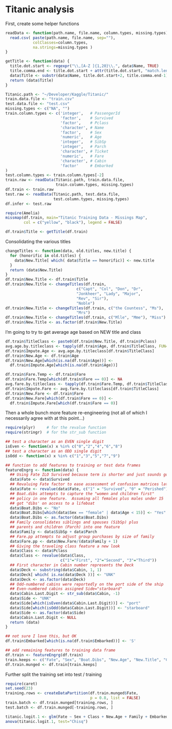 Titanic analysis
========================================================

First, create some helper functions

```r
readData <- function(path.name, file.name, column.types, missing.types) {
  read.csv( paste(path.name, file.name, sep=""), 
            colClasses=column.types,
            na.strings=missing.types )
}

getTitle <- function(data) {
  title.dot.start <- regexpr("\\,[A-Z ]{1,20}\\.", data$Name, TRUE)
  title.comma.end <- title.dot.start + attr(title.dot.start, "match.length")-1
  data$Title <- substr(data$Name, title.dot.start+2, title.comma.end-1)
  return (data$Title)
}

Titanic.path <- "~/Developer/Kaggle/Titanic/"
train.data.file <- "train.csv"
test.data.file <- "test.csv"
missing.types <- c("NA", "")
train.column.types <- c('integer',   # PassengerId
                        'factor',    # Survived
                        'factor',    # Pclass
                        'character', # Name
                        'factor',    # Sex
                        'numeric',   # Age
                        'integer',   # SibSp
                        'integer',   # Parch
                        'character', # Ticket
                        'numeric',   # Fare
                        'character', # Cabin
                        'factor'     # Embarked
)
test.column.types <- train.column.types[-2]
train.raw <- readData(Titanic.path, train.data.file,
                      train.column.types, missing.types)
df.train <- train.raw
test.raw <- readData(Titanic.path, test.data.file,
                     test.column.types, missing.types)
df.infer <- test.raw

require(Amelia)
missmap(df.train, main="Titanic Training Data - Missings Map",
        col = c("yellow", "black"), legend = FALSE)

df.train$Title <- getTitle(df.train)
```

Consolidating the various titles

```r
changeTitles <- function(data, old.titles, new.title) {
  for (honorific in old.titles) {
    data$New.Title[ which( data$Title == honorific)] <- new.title
  }
  return (data$New.Title)
}
df.train$New.Title <- df.train$Title
df.train$New.Title <- changeTitles(df.train, 
                               c("Capt", "Col", "Don", "Dr", 
                               "Jonkheer", "Lady", "Major", 
                               "Rev", "Sir"),
                               "Noble")
df.train$New.Title <- changeTitles(df.train, c("the Countess", "Ms"), 
                               "Mrs")
df.train$New.Title <- changeTitles(df.train, c("Mlle", "Mme"), "Miss")
df.train$New.Title <- as.factor(df.train$New.Title)
```

I'm going to try to get average age based on NEW title and class

```r
df.train$TitleClass <- paste0(df.train$New.Title, df.train$Pclass)
avg.age.by.titleclass <- tapply(df.train$Age, df.train$TitleClass, FUN=mean, na.rm=TRUE)
df.train$Impute.Age <- avg.age.by.titleclass[df.train$TitleClass]
df.train$New.Age <- df.train$Age
df.train$New.Age[which(is.na(df.train$Age))] <-
  df.train$Impute.Age[which(is.na(df.train$Age))]

df.train$Fare.Temp <- df.train$Fare
df.train$Fare.Temp[which(df.train$Fare == 0)] <- NA
avg.fare.by.titleclass <- tapply(df.train$Fare.Temp, df.train$TitleClass, FUN=mean, na.rm=TRUE)
df.train$Impute.Fare <- avg.fare.by.titleclass[df.train$TitleClass]
df.train$New.Fare <- df.train$Fare
df.train$New.Fare[which(df.train$Fare == 0)] <-
  df.train$Impute.Fare[which(df.train$Fare == 0)]
```

Then a whole bunch more feature re-engineering (not all of which I necessarily agree with at this point...)

```r
require(plyr)     # for the revalue function 
require(stringr)  # for the str_sub function

## test a character as an EVEN single digit
isEven <- function(x) x %in% c("0","2","4","6","8") 
## test a character as an ODD single digit
isOdd <- function(x) x %in% c("1","3","5","7","9") 

## function to add features to training or test data frames
featureEngrg <- function(data) {
  ## Using Fate ILO Survived because term is shorter and just sounds good
  data$Fate <- data$Survived
  ## Revaluing Fate factor to ease assessment of confusion matrices later
  data$Fate <- revalue(data$Fate, c("1" = "Survived", "0" = "Perished"))
  ## Boat.dibs attempts to capture the "women and children first"
  ## policy in one feature.  Assuming all females plus males under 15
  ## got "dibs' on access to a lifeboat
  data$Boat.Dibs <- "No"
  data$Boat.Dibs[which(data$Sex == "female" | data$Age < 15)] <- "Yes"
  data$Boat.Dibs <- as.factor(data$Boat.Dibs)
  ## Family consolidates siblings and spouses (SibSp) plus
  ## parents and children (Parch) into one feature
  data$Family <- data$SibSp + data$Parch
  ## Fare.pp attempts to adjust group purchases by size of family
  data$Fare.pp <- data$New.Fare/(data$Family + 1)
  ## Giving the traveling class feature a new look
  data$Class <- data$Pclass
  data$Class <- revalue(data$Class, 
                        c("1"="First", "2"="Second", "3"="Third"))
  ## First character in Cabin number represents the Deck 
  data$Deck <- substring(data$Cabin, 1, 1)
  data$Deck[ which( is.na(data$Deck ))] <- "UNK"
  data$Deck <- as.factor(data$Deck)
  ## Odd-numbered cabins were reportedly on the port side of the ship
  ## Even-numbered cabins assigned Side="starboard"
  data$Cabin.Last.Digit <- str_sub(data$Cabin, -1)
  data$Side <- "UNK"
  data$Side[which(isEven(data$Cabin.Last.Digit))] <- "port"
  data$Side[which(isOdd(data$Cabin.Last.Digit))] <- "starboard"
  data$Side <- as.factor(data$Side)
  data$Cabin.Last.Digit <- NULL
  return (data)
}

## not sure I love this, but OK
df.train$Embarked[which(is.na(df.train$Embarked))] <- 'S'

## add remaining features to training data frame
df.train <- featureEngrg(df.train)
train.keeps <- c("Fate", "Sex", "Boat.Dibs", "New.Age", "New.Title", "Class", "Deck", "Side", "New.Fare", "Fare.pp", "Embarked", "Family")
df.train.munged <- df.train[train.keeps]
```

Further split the training set into test / training

```r
require(caret)
set.seed(23)
training.rows <- createDataPartition(df.train.munged$Fate, 
                                     p = 0.8, list = FALSE)
train.batch <- df.train.munged[training.rows, ]
test.batch <- df.train.munged[-training.rows, ]
```

```r
titanic.logit.1 <- glm(Fate ~ Sex + Class + New.Age + Family + Embarked + New.Fare, data = train.batch, family = binomial("logit"))
anova(titanic.logit.1, test="Chisq")
```